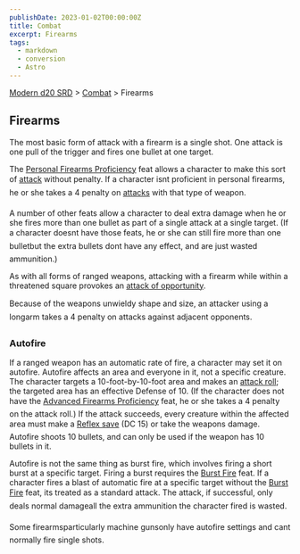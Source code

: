 ```yaml
---
publishDate: 2023-01-02T00:00:00Z
title: Combat
excerpt: Firearms
tags:
  - markdown
  - conversion
  - Astro
---
```


[Modern d20 SRD](/#modernD20) > [Combat](modern-d20-srd-combat-index) > Firearms

## Firearms

The most basic form of attack with a firearm is a single shot. One attack is one pull of the trigger and fires one bullet at one target.

The [Personal Firearms Proficiency](modern-d20-srd-feats-personal-firearms-proficiency) feat allows a character to make this sort of [attack](modern-d20-srd-combat-attack-roll) without penalty. If a character isnt proficient in personal firearms, he or she takes a 4 penalty on [attacks](modern-d20-srd-combat-attack-roll) with that type of weapon.

A number of other feats allow a character to deal extra damage when he or she fires more than one bullet as part of a single attack at a single target. (If a character doesnt have those feats, he or she can still fire more than one bulletbut the extra bullets dont have any effect, and are just wasted ammunition.)

As with all forms of ranged weapons, attacking with a firearm while within a threatened square provokes an [attack of opportunity](modern-d20-srd-combat-attacks-of-opportunity).

Because of the weapons unwieldy shape and size, an attacker using a longarm takes a 4 penalty on attacks against adjacent opponents.

### Autofire

If a ranged weapon has an automatic rate of fire, a character may set it on autofire. Autofire affects an area and everyone in it, not a specific creature. The character targets a 10-foot-by-10-foot area and makes an [attack roll](modern-d20-srd-combat-attack-roll); the targeted area has an effective Defense of 10. (If the character does not have the [Advanced Firearms Proficiency](modern-d20-srd-feats-advanced-firearms-proficiency) feat, he or she takes a 4 penalty on the attack roll.) If the attack succeeds, every creature within the affected area must make a [Reflex save](modern-d20-srd-basics-saving-throws) (DC 15) or take the weapons damage. Autofire shoots 10 bullets, and can only be used if the weapon has 10 bullets in it.

Autofire is not the same thing as burst fire, which involves firing a short burst at a specific target. Firing a burst requires the [Burst Fire](modern-d20-srd-feats-burst-fire) feat. If a character fires a blast of automatic fire at a specific target without the [Burst Fire](modern-d20-srd-feats-burst-fire) feat, its treated as a standard attack. The attack, if successful, only deals normal damageall the extra ammunition the character fired is wasted.

Some firearmsparticularly machine gunsonly have autofire settings and cant normally fire single shots.
